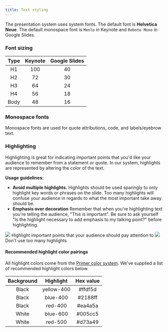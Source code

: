```yaml
---
title: Text styling
---
```


The presentation system uses system fonts. The default font is **Helvetica Neue**. The default monospace font is `Menlo` in Keynote and `Roboto Mono` in Google Slides.

### Font sizing

| Type | Keynote | Google Slides |
| :--: | :-----: | :-----------: |
|  H1  |   100   |      40       |
|  H2  |   72    |      30       |
|  H3  |   64    |      24       |
|  H4  |   56    |      18       |
| Body |   48    |      16       |

### Monospace fonts

Monospace fonts are used for quote attributions, code, and labels/eyebrow text.

### Highlighting

Highlighting is great for indicating important points that you'd like your audience to remember from a statement or quote. In our system, highlights are represented by altering the color of the text.

**Usage guidelines:**

- **Avoid multiple highlights.** Highlights should be used sparingly to only highlight key words or phrases on the slide. Too many highlights will confuse your audience in regards to what the most important take away should be.
- **Emphasis over decoration** Remember that when you're highlighting text you're telling the audience, "This is important". Be sure to ask yourself "Is the highlight necessary to add emphasis to my talking point?" before highlighting.

<DoDontContainer>
  <Do>
    <img src="https://user-images.githubusercontent.com/10384315/55268057-cef59c00-5243-11e9-8400-6381fae36fea.png" />
    <Caption>Highlight important points that your audience should pay attention to</Caption>
  </Do>
  <Dont>
    <img src="https://user-images.githubusercontent.com/10384315/55268059-d7e66d80-5243-11e9-9842-37d4009dfb9e.png" />
    <Caption>Don't use too many highlights</Caption>
  </Dont>
</DoDontContainer>

#### Recommended highlight color pairings

All highlight colors come from the [Primer color system](https://primer.style/css/support/color-system). We've supplied a list of recommended highlight colors below.

| Background | Highlight  | Hex value |
| :--------: | :--------: | :-------: |
|   Black    | yellow-400 |  #ffdf5d  |
|   Black    |  blue-400  |  #2188ff  |
|   Black    |  red-400   |  #ea4a5a  |
|   White    |  blue-600  |  #005cc5  |
|   White    |  red-500   |  #d73a49  |

